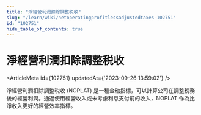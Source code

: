 ```yaml
---
title: "淨經營利潤扣除調整税收"
slug: "/learn/wiki/netoperatingprofitlessadjustedtaxes-102751"
id: "102751"
hide_table_of_contents: true
---
```



# 淨經營利潤扣除調整税收

<ArticleMeta id={102751} updatedAt={'2023-09-26 13:59:02'} />
<div className='border-solid border-b border-t-0 my-4 border-[var(--ifm-color-gray-300)]' />

淨經營利潤扣除調整税收 (NOPLAT) 是一種金融指標，可以計算公司在調整税務後的經營利潤。通過使用經營收入或未考慮利息支付前的收入，NOPLAT 作為比淨收入更好的經營效率指標。
